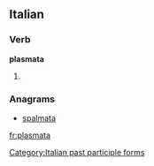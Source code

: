==Italian==

===Verb===
'''plasmata'''

# {{feminine of|plasmato}}

===Anagrams===
* [[spalmata#Italian|spalmata]]
[[Category:Italian past participle forms]]

[[fr:plasmata]]